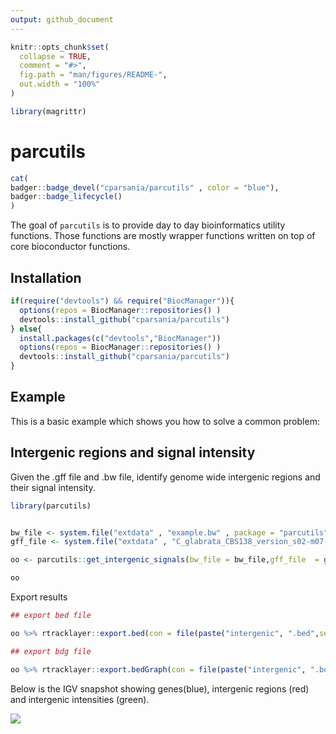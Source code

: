 ```yaml
---
output: github_document
---
```


<!-- README.md is generated from README.Rmd. Please edit that file -->

```r
knitr::opts_chunk$set(
  collapse = TRUE,
  comment = "#>",
  fig.path = "man/figures/README-",
  out.width = "100%"
)
```

```r
library(magrittr)
```

# parcutils

<!-- badges: start -->

```r
cat(
badger::badge_devel("cparsania/parcutils" , color = "blue"),
badger::badge_lifecycle()
)
```

<!-- badges: end -->

The goal of `parcutils` is to provide day to day bioinformatics utility functions. Those functions are mostly wrapper functions written on top of core bioconductor functions. 

## Installation


```r


if(require("devtools") && require("BiocManager")){
  options(repos = BiocManager::repositories() )
  devtools::install_github("cparsania/parcutils")
} else{
  install.packages(c("devtools","BiocManager"))
  options(repos = BiocManager::repositories() )
  devtools::install_github("cparsania/parcutils")
}


```

## Example

This is a basic example which shows you how to solve a common problem:

## Intergenic regions and signal intensity

Given the .gff file and .bw file, identify genome wide intergenic regions and their signal intensity. 

```r
library(parcutils)


bw_file <- system.file("extdata" , "example.bw" , package = "parcutils")
gff_file <- system.file("extdata" , "C_glabrata_CBS138_version_s02-m07-r06_features.gff" ,package = "parcutils")

oo <- parcutils::get_intergenic_signals(bw_file = bw_file,gff_file  = gff_file)

oo 
```

Export results

```r
## export bed file 

oo %>% rtracklayer::export.bed(con = file(paste("intergenic", ".bed",sep = "")))

## export bdg file

oo %>% rtracklayer::export.bedGraph(con = file(paste("intergenic", ".bdg",sep = "")))

```

Below is the IGV snapshot showing genes(blue), intergenic regions (red) and intergenic intensities (green).

![](man/figures/intergenic_snapshot.png)








